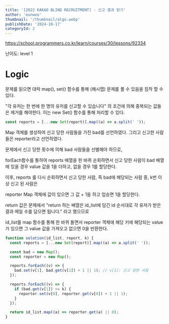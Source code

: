 ```yaml
---
title: '[2022 KAKAO BLIND RECRUITMENT] - 신고 결과 받기'
author: 'eunwoo'
thumbnail: '/thumbnail/algo.webp'
publishDate: '2024-10-17'
categoryId: 2
---
```


https://school.programmers.co.kr/learn/courses/30/lessons/92334

난이도: level 1

# Logic

문제를 읽으면 대락 map(), set() 함수를 통해 (해시맵) 문제를 풀 수 있음을 짐작 할 수 있다.

"각 유저는 한 번에 한 명의 유저를 신고할 수 있습니다" 의 조건에 의해
중복되는 값들은 제거를 해야한다.
이는 new Set() 함수를 통해 처리할 수 있다.

```javascript
const reports = [...new Set(report)].map((a) => a.split(' '));
```

Map 객체를 생성하여 신고 당한 사람들을 가진 bad를 선언하였다.
그리고 신고한 사람들은 reporter라고 선언하였다.

문제에서 신고 당한 횟수에 의해 bad 사람들을 선별해야 하므로,

forEach함수를 통하여 reports 배열을 한 바퀴 순회하면서 신고 당한 사람이 bad 배열에 있을 경우 value 값을 1을 더하고, 없을 경우 1를 할당한다.

이후, reports 를 다시 순회하면서 신고 당한 사람, 즉 bad에 해당되는 사람 중, k번 이상 신고 된 사람은

reporter Map 객체에 값이 있으면 그 값 + 1을 하고 업승면 1을 할당한다.

return 값은 문제에서 "return 하는 배열은 id_list에 담긴 id 순서대로 각 유저가 받은 결과 메일 수를 담으면 됩니다." 라고 했으므로

id_list를 map 함수를 통해 한 바퀴 돌면서 reporter 객체에 해당 키에 해당되는 value 가 있으면 그 value 값을 가져오고 없으면 0을 반환한다.

```javascript
function solution(id_list, report, k) {
  const reports = [...new Set(report)].map((a) => a.split(' '));

  const bad = new Map();
  const reporter = new Map();

  reports.forEach((v) => {
    bad.set(v[1], bad.get(v[1]) + 1 || 1); // v[1]: 신고 당한 사람
  });

  reports.forEach((v) => {
    if (bad.get(v[1]) >= k) {
      reporter.set(v[0], reporter.get(v[0]) + 1 || 1);
    }
  });

  return id_list.map((a) => reporter.get(a) || 0);
}
```
